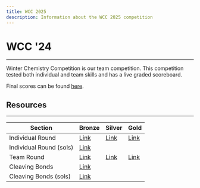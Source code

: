 ```yaml
---
title: WCC 2025
description: Information about the WCC 2025 competition
---
```


# WCC '24

---

Winter Chemistry Competition is our team competition.
This competition tested both individual and team skills and has a live graded scoreboard.

Final scores can be found [here](https://docs.google.com/spreadsheets/d/1LjP4xjSJWmmJpsFQYsVH0T_z0lZjbi8hiYqn7X9Rivs/edit?usp=sharing).

## Resources

---

| Section                 | Bronze                                                                                                       | Silver                                                                                                   | Gold                                                                                                     |
| ----------------------- | ------------------------------------------------------------------------------------------------------------ | -------------------------------------------------------------------------------------------------------- | -------------------------------------------------------------------------------------------------------- |
| Individual Round        | [Link](https://docs.google.com/spreadsheets/d/1LjP4xjSJWmmJpsFQYsVH0T_z0lZjbi8hiYqn7X9Rivs/edit?usp=sharing) | [Link](https://docs.google.com/document/d/1eATbDaeRpSXUFrWzg6cpTfVBBz2WuzletvA4hz1VfWc/edit?usp=sharing) | [Link](https://docs.google.com/document/d/1usFl7IloA97GYW9sf_xfgP-6jGu6cj_VtrHfaVa5CRY/edit?usp=sharing) |
| Individual Round (sols) | [Link](https://docs.google.com/document/d/14trs2fbU8CUEnRmhAQ9UUqk3PJhEX_Z3zP1NG32_REU/edit?usp=sharing)     |
| Team Round              | [Link](https://docs.google.com/document/d/1pUSN2JjX85-AjyEM9XsKvJLgwuzsJNvVc1t5us6eZ6o/edit?usp=sharing)     | [Link](https://docs.google.com/document/d/1a0chM32K-Es51rBip5TuWiVDXlJmg6F09M2aQPdQA-M/edit?usp=sharing) | [Link](https://docs.google.com/document/d/1aITJ1qTgM2fMyWqqjhT9hbWUeCvYuBM-T4lCrkyEbFM/edit?usp=sharing) |
| Cleaving Bonds          | [Link](https://docs.google.com/document/d/1dXip91qRecwUIQbYFu-hY8KZUx6ZRfuZZwjBfF9GTZY/edit?usp=sharing)     |
| Cleaving Bonds (sols)   | [Link](https://docs.google.com/document/d/1PSjNdFxPX8qICKo1_2ccms9phy0fYC06R_fBcHMGKcc/edit?usp=sharing)     |
